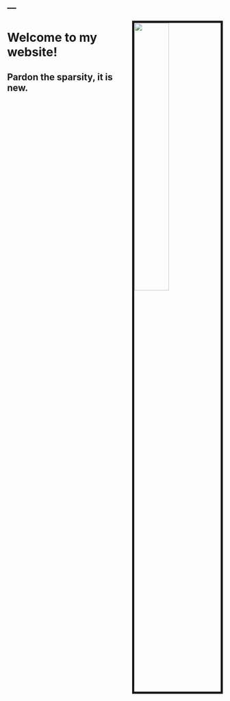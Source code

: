 ---
---

<img src="images/AndrewHFarkasArch.JPG" style="width:40%; border:5px solid; margin-left: 20px" align="right">

# Welcome to my website! 

## Pardon the sparsity, it is new.